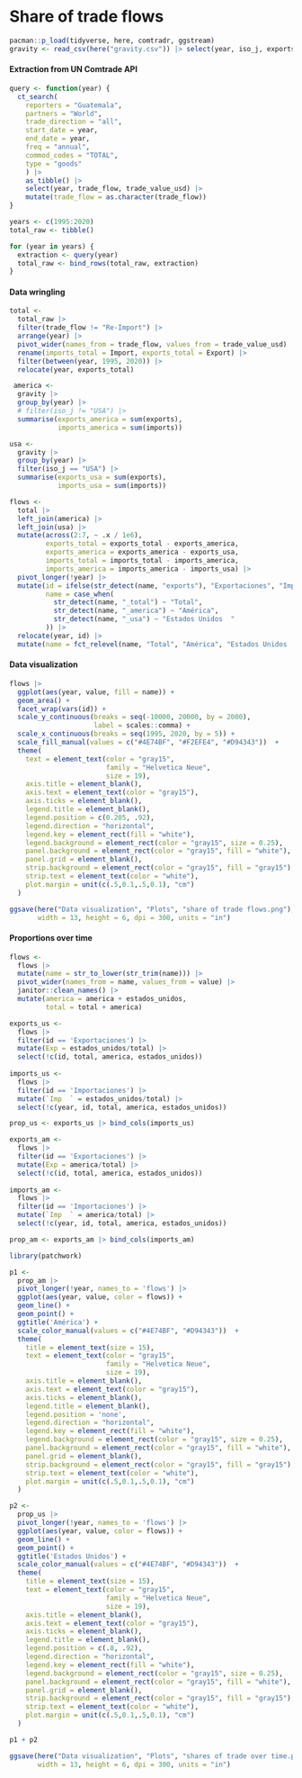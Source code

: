 # Share of trade flows

```r
pacman::p_load(tidyverse, here, comtradr, ggstream)
gravity <- read_csv(here("gravity.csv")) |> select(year, iso_j, exports, imports)
```

#### Extraction from UN Comtrade API

```r
query <- function(year) {
  ct_search(
    reporters = "Guatemala",
    partners = "World",
    trade_direction = "all",
    start_date = year,
    end_date = year,
    freq = "annual",
    commod_codes = "TOTAL",
    type = "goods"
    ) |> 
    as_tibble() |> 
    select(year, trade_flow, trade_value_usd) |> 
    mutate(trade_flow = as.character(trade_flow))
}

years <- c(1995:2020)
total_raw <- tibble()

for (year in years) {
  extraction <- query(year)
  total_raw <- bind_rows(total_raw, extraction)
}
```

#### Data wringling

```r
total <- 
  total_raw |>
  filter(trade_flow != "Re-Import") |> 
  arrange(year) |> 
  pivot_wider(names_from = trade_flow, values_from = trade_value_usd) |> 
  rename(imports_total = Import, exports_total = Export) |> 
  filter(between(year, 1995, 2020)) |> 
  relocate(year, exports_total)

 america <- 
  gravity |> 
  group_by(year) |> 
  # filter(iso_j != "USA") |> 
  summarise(exports_america = sum(exports),
            imports_america = sum(imports))

usa <- 
  gravity |> 
  group_by(year) |> 
  filter(iso_j == "USA") |> 
  summarise(exports_usa = sum(exports),
            imports_usa = sum(imports))
```

```r
flows <- 
  total |> 
  left_join(america) |> 
  left_join(usa) |> 
  mutate(across(2:7, ~ .x / 1e6),
         exports_total = exports_total - exports_america,
         exports_america = exports_america - exports_usa,
         imports_total = imports_total - imports_america,
         imports_america = imports_america - imports_usa) |> 
  pivot_longer(!year) |> 
  mutate(id = ifelse(str_detect(name, "exports"), "Exportaciones", "Importaciones"),
         name = case_when(
           str_detect(name, "_total") ~ "Total",
           str_detect(name, "_america") ~ "América",
           str_detect(name, "_usa") ~ "Estados Unidos  "
         )) |> 
  relocate(year, id) |> 
  mutate(name = fct_relevel(name, "Total", "América", "Estados Unidos  "))
```

#### Data visualization

```r
flows |> 
  ggplot(aes(year, value, fill = name)) +
  geom_area() +
  facet_wrap(vars(id)) +
  scale_y_continuous(breaks = seq(-10000, 20000, by = 2000),
                     label = scales::comma) +
  scale_x_continuous(breaks = seq(1995, 2020, by = 5)) +
  scale_fill_manual(values = c("#4E74BF", "#F2EFE4", "#D94343"))  +
  theme(
    text = element_text(color = "gray15", 
                        family = "Helvetica Neue",
                        size = 19),
    axis.title = element_blank(),
    axis.text = element_text(color = "gray15"),
    axis.ticks = element_blank(),
    legend.title = element_blank(),
    legend.position = c(0.205, .92),
    legend.direction = "horizontal", 
    legend.key = element_rect(fill = "white"),
    legend.background = element_rect(color = "gray15", size = 0.25),
    panel.background = element_rect(color = "gray15", fill = "white"),
    panel.grid = element_blank(),
    strip.background = element_rect(color = "gray15", fill = "gray15"),
    strip.text = element_text(color = "white"),
    plot.margin = unit(c(.5,0.1,.5,0.1), "cm")
  )
```

```r
ggsave(here("Data visualization", "Plots", "share of trade flows.png"), 
       width = 13, height = 6, dpi = 300, units = "in")
```

#### Proportions over time

```r
flows <- 
  flows |> 
  mutate(name = str_to_lower(str_trim(name))) |> 
  pivot_wider(names_from = name, values_from = value) |> 
  janitor::clean_names() |> 
  mutate(america = america + estados_unidos,
         total = total + america)
```

```r
exports_us <- 
  flows |> 
  filter(id == 'Exportaciones') |> 
  mutate(Exp = estados_unidos/total) |> 
  select(!c(id, total, america, estados_unidos))
  
imports_us <- 
  flows |> 
  filter(id == 'Importaciones') |> 
  mutate(`Imp  ` = estados_unidos/total) |> 
  select(!c(year, id, total, america, estados_unidos))

prop_us <- exports_us |> bind_cols(imports_us)
```

```r
exports_am <- 
  flows |> 
  filter(id == 'Exportaciones') |> 
  mutate(Exp = america/total) |> 
  select(!c(id, total, america, estados_unidos))
  
imports_am <- 
  flows |> 
  filter(id == 'Importaciones') |> 
  mutate(`Imp  ` = america/total) |> 
  select(!c(year, id, total, america, estados_unidos))

prop_am <- exports_am |> bind_cols(imports_am)
```

```r
library(patchwork)

p1 <- 
  prop_am |> 
  pivot_longer(!year, names_to = 'flows') |> 
  ggplot(aes(year, value, color = flows)) +
  geom_line() +
  geom_point() +
  ggtitle('América') +
  scale_color_manual(values = c("#4E74BF", "#D94343"))  +
  theme(
    title = element_text(size = 15),
    text = element_text(color = "gray15", 
                        family = "Helvetica Neue",
                        size = 19),
    axis.title = element_blank(),
    axis.text = element_text(color = "gray15"),
    axis.ticks = element_blank(),
    legend.title = element_blank(),
    legend.position = 'none',
    legend.direction = "horizontal", 
    legend.key = element_rect(fill = "white"),
    legend.background = element_rect(color = "gray15", size = 0.25),
    panel.background = element_rect(color = "gray15", fill = "white"),
    panel.grid = element_blank(),
    strip.background = element_rect(color = "gray15", fill = "gray15"),
    strip.text = element_text(color = "white"),
    plot.margin = unit(c(.5,0.1,.5,0.1), "cm")
  )

p2 <- 
  prop_us |> 
  pivot_longer(!year, names_to = 'flows') |> 
  ggplot(aes(year, value, color = flows)) +
  geom_line() +
  geom_point() +
  ggtitle('Estados Unidos') +
  scale_color_manual(values = c("#4E74BF", "#D94343"))  +
  theme(
    title = element_text(size = 15),
    text = element_text(color = "gray15", 
                        family = "Helvetica Neue",
                        size = 19),
    axis.title = element_blank(),
    axis.text = element_text(color = "gray15"),
    axis.ticks = element_blank(),
    legend.title = element_blank(),
    legend.position = c(.8, .92),
    legend.direction = "horizontal", 
    legend.key = element_rect(fill = "white"),
    legend.background = element_rect(color = "gray15", size = 0.25),
    panel.background = element_rect(color = "gray15", fill = "white"),
    panel.grid = element_blank(),
    strip.background = element_rect(color = "gray15", fill = "gray15"),
    strip.text = element_text(color = "white"),
    plot.margin = unit(c(.5,0.1,.5,0.1), "cm")
  )

p1 + p2
```

```r
ggsave(here("Data visualization", "Plots", "shares of trade over time.png"), 
       width = 13, height = 6, dpi = 300, units = "in")
```
